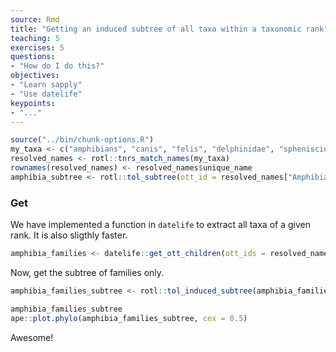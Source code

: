 ```yaml
---
source: Rmd
title: "Getting an induced subtree of all taxa within a taxonomic rank"
teaching: 5
exercises: 5
questions:
- "How do I do this?"
objectives:
- "Learn sapply"
- "Use datelife"
keypoints:
- "..."
---
```

```r
source("../bin/chunk-options.R")
my_taxa <- c("amphibians", "canis", "felis", "delphinidae", "spheniscidae")
resolved_names <- rotl::tnrs_match_names(my_taxa)
rownames(resolved_names) <- resolved_names$unique_name
amphibia_subtree <- rotl::tol_subtree(ott_id = resolved_names["Amphibia",]$ott_id)
```

### Get
We have implemented a function in `datelife` to extract all taxa of a given rank. It is also sligthly faster.

```r
amphibia_families <- datelife::get_ott_children(ott_ids = resolved_names["Amphibia",]$ott_id, ott_rank = "family")
```
Now, get the subtree of families only.
```r
amphibia_families_subtree <- rotl::tol_induced_subtree(amphibia_families$Amphibia$ott_id)
```
```r
amphibia_families_subtree
ape::plot.phylo(amphibia_families_subtree, cex = 0.5)
```
Awesome!
